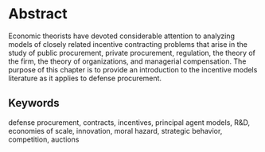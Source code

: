 # Abstract {.unnumbered}

Economic theorists have devoted considerable attention to analyzing models of closely related incentive contracting problems that arise in the study of public procurement, private procurement, regulation, the theory of the firm, the theory of organizations, and managerial compensation. The purpose of this chapter is to provide an introduction to the incentive models literature as it applies to defense procurement.

## Keywords {.unnumbered}

defense procurement, contracts, incentives, principal agent models, R&D, economies of scale, innovation, moral hazard, strategic behavior, competition, auctions